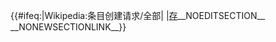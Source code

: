 {{#ifeq:{{FULLPAGENAME}}|Wikipedia:条目创建请求/全部|&nbsp;|{{AFC head/core}}{{{1|}}}<includeonly>[[category:条目创建请求|存]]__NOEDITSECTION__ __NONEWSECTIONLINK__</includeonly>}}<noinclude>{{doc}}</noinclude>